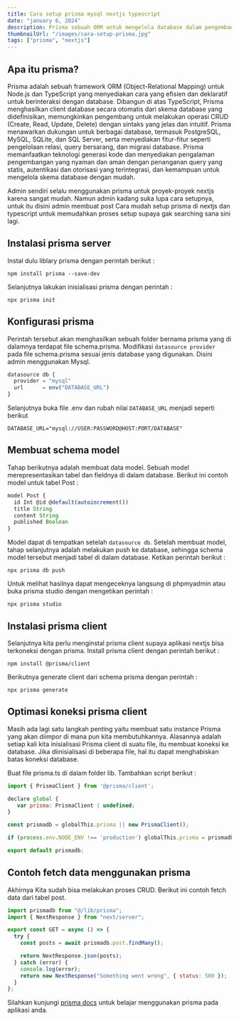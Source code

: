 ```yaml
---
title: Cara setup prisma mysql nextjs typescript
date: "january 6, 2024"
description: Prisma sebuah ORM untuk mengelola database dalam pengembangan perangkat lunak. Ikuti cara setup prisma pada proyek nextjs typescript anda.
thumbnailUrl: "/images/cara-setup-prisma.jpg"
tags: ["prisma", "nextjs"]
---
```


## Apa itu prisma?

Prisma adalah sebuah framework ORM (Object-Relational Mapping) untuk Node.js dan TypeScript yang menyediakan cara yang efisien dan deklaratif untuk berinteraksi dengan database. Dibangun di atas TypeScript, Prisma menghasilkan client database secara otomatis dari skema database yang didefinisikan, memungkinkan pengembang untuk melakukan operasi CRUD (Create, Read, Update, Delete) dengan sintaks yang jelas dan intuitif. Prisma menawarkan dukungan untuk berbagai database, termasuk PostgreSQL, MySQL, SQLite, dan SQL Server, serta menyediakan fitur-fitur seperti pengelolaan relasi, query bersarang, dan migrasi database. Prisma memanfaatkan teknologi generasi kode dan menyediakan pengalaman pengembangan yang nyaman dan aman dengan penanganan query yang statis, autentikasi dan otorisasi yang terintegrasi, dan kemampuan untuk mengelola skema database dengan mudah.

Admin sendiri selalu menggunakan prisma untuk proyek-proyek nextjs karena sangat mudah. Namun admin kadang suka lupa cara setupnya, untuk itu disini admin membuat post Cara mudah setup prisma di nextjs dan typescript untuk memudahkan proses setup supaya gak searching sana sini lagi.

## Instalasi prisma server

Instal dulu liblary prisma dengan perintah berikut :

```npm
npm install prisma --save-dev
```

Selanjutnya lakukan inisialisasi prisma dengan perintah :

```npm
npx prisma init
```

## Konfigurasi prisma

Perintah tersebut akan menghasilkan sebuah folder bernama prisma yang di dalamnya terdapat file schema.prisma.
Modifikasi `datasource provider` pada file schema.prisma sesuai jenis database yang digunakan. Disini admin menggunakan Mysql.

```javascript
datasource db {
  provider = "mysql"
  url      = env("DATABASE_URL")
}
```

Selanjutnya buka file .env dan rubah nilai `DATABASE_URL` menjadi seperti berikut

```npm
DATABASE_URL="mysql://USER:PASSWORD@HOST:PORT/DATABASE"
```

## Membuat schema model

Tahap berikutnya adalah membuat data model. Sebuah model merepresentasikan tabel dan fieldnya di dalam database. Berikut ini contoh model untuk tabel Post :

```javascript
model Post {
  id Int @id @default(autoincrement())
  title String
  content String
  published Boolean
}
```

Model dapat di tempatkan setelah `datasource db`. Setelah membuat model, tahap selanjutnya adalah melakukan push ke database, sehingga schema model tersebut menjadi tabel di dalam database. Ketikan perintah berikut :

```npm
npx prisma db push
```

Untuk melihat hasilnya dapat mengeceknya langsung di phpmyadmin atau buka prisma studio dengan mengetikan perintah :

```npm
npx prisma studio
```

## Instalasi prisma client

Selanjutnya kita perlu menginstal prisma client supaya aplikasi nextjs bisa terkoneksi dengan prisma. Install prisma client dengan perintah berikut :

```npm
npm install @prisma/client
```

Berikutnya generate client dari schema prisma dengan perintah :

```npm
npx prisma generate
```

## Optimasi koneksi prisma client

Masih ada lagi satu langkah penting yaitu membuat satu instance Prisma yang akan diimpor di mana pun kita membutuhkannya. Alasannya adalah setiap kali kita inisialisasi Prisma client di suatu file, itu membuat koneksi ke database. Jika diinisialisasi di beberapa file, hal itu dapat menghabiskan batas koneksi database.

Buat file prisma.ts di dalam folder lib. Tambahkan script berikut :

```javascript
import { PrismaClient } from '@prisma/client';

declare global {
   var prisma: PrismaClient | undefined;
}

const prismadb = globalThis.prisma || new PrismaClient();

if (process.env.NODE_ENV !== 'production') globalThis.prisma = prismadb;

export default prismadb;
```

## Contoh fetch data menggunakan prisma

Akhirnya Kita sudah bisa melakukan proses CRUD. Berikut ini contoh fetch data dari tabel post.

```javascript
import prismadb from "@/lib/prisma";
import { NextResponse } from "next/server";

export const GET = async () => {
  try {
    const posts = await prismadb.post.findMany();

    return NextResponse.json(posts);
  } catch (error) {
    console.log(error);
    return new NextResponse("Something went wrong", { status: 500 });
  }
};
```

Silahkan kunjungi [prisma docs](https://www.prisma.io/docs) untuk belajar menggunakan prisma pada aplikasi anda.
